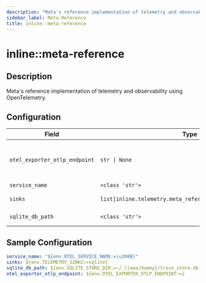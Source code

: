 ```yaml
---
description: "Meta's reference implementation of telemetry and observability using OpenTelemetry."
sidebar_label: Meta-Reference
title: inline::meta-reference
---
```


# inline::meta-reference

## Description

Meta's reference implementation of telemetry and observability using OpenTelemetry.

## Configuration

| Field | Type | Required | Default | Description |
|-------|------|----------|---------|-------------|
| `otel_exporter_otlp_endpoint` | `str \| None` | No |  | Deprecated.Please set the exporter using open telemetry environment variables instead. See https://opentelemetry.io/docs/languages/sdk-configuration/otlp-exporter/. |
| `service_name` | `<class 'str'>` | No | ​ | The service name to use for telemetry |
| `sinks` | `list[inline.telemetry.meta_reference.config.TelemetrySink` | No | [&lt;TelemetrySink.SQLITE: 'sqlite'&gt;] | List of telemetry sinks to enable (possible values: otel_trace, otel_metric, sqlite, console) |
| `sqlite_db_path` | `<class 'str'>` | No | ~/.llama/runtime/trace_store.db | The path to the SQLite database to use for storing traces |

## Sample Configuration

```yaml
service_name: "${env.OTEL_SERVICE_NAME:=\u200B}"
sinks: ${env.TELEMETRY_SINKS:=sqlite}
sqlite_db_path: ${env.SQLITE_STORE_DIR:=~/.llama/dummy}/trace_store.db
otel_exporter_otlp_endpoint: ${env.OTEL_EXPORTER_OTLP_ENDPOINT:=}
```
